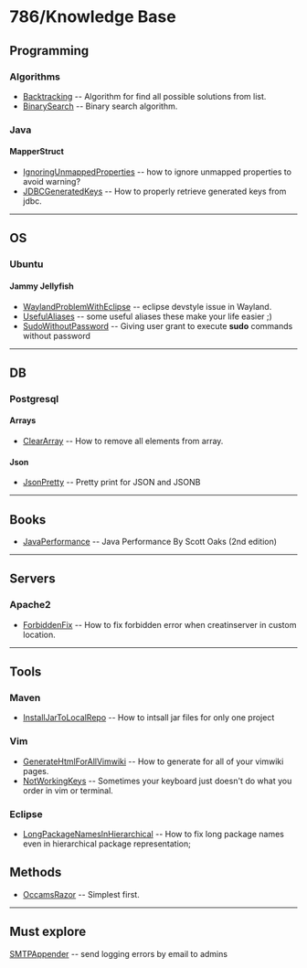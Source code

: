 = 786/Knowledge Base =

== Programming ==
=== Algorithms ===
* [[Backtracking]] -- Algorithm for find all possible solutions from list.
* [[BinarySearch]] -- Binary search algorithm.
=== Java ===
==== MapperStruct ====
* [[IgnoringUnmappedProperties]] -- how to ignore unmapped properties to avoid warning?
* [[JDBCGeneratedKeys]] -- How to properly retrieve generated keys from jdbc.
<hr/>
== OS ==
=== Ubuntu ===
==== Jammy Jellyfish ====
* [[WaylandProblemWithEclipse]] -- eclipse devstyle issue in Wayland.
* [[UsefulAliases]] -- some useful aliases these make your life easier ;)
* [[SudoWithoutPassword]] -- Giving user grant to execute <b>sudo</b> commands without password 
<hr/>
==DB==
===Postgresql===
====Arrays====
* [[ClearArray]] -- How to remove all elements from array.
====Json====
* [[JsonPretty]] -- Pretty print for JSON and JSONB
<hr/>
== Books ==
* [[JavaPerformance]] -- Java Performance By Scott Oaks (2nd edition)
<hr/>
== Servers ==
=== Apache2 ===
* [[ForbiddenFix]] -- How to fix forbidden error when creatinserver in custom location.
<hr/>
== Tools ==
===Maven===
* [[InstallJarToLocalRepo]] -- How to intsall jar files for only one project
===Vim===
* [[GenerateHtmlForAllVimwiki]] -- How to generate for all of your vimwiki pages.
* [[NotWorkingKeys]] -- Sometimes your keyboard just doesn't do what you order in vim or terminal.
===Eclipse===
* [[LongPackageNamesInHierarchical]] -- How to fix long package names even in hierarchical package representation;
==Methods==
* [[OccamsRazor]] -- Simplest first.
<hr/>

==Must explore==
[[SMTPAppender]] -- send logging errors by email to admins
